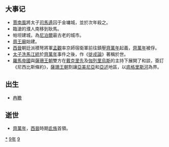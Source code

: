 {{yearTOC|299|西晋'''[[元康_(晋惠帝)|元康]]九年'''}}

== 大事记 ==
*[[賈南風|賈南風]]將太子[[司馬遹|司馬遹]]囚于金墉城，並於次年殺之。
*臨滄的濮人南移到耿馬。
*帕坦建城，為[[尼泊爾|尼泊爾]]最古老的城市。
*[[周王廟|周王廟]]始建。
*[[西晉|西晉]]朝廷派積弩將軍[[孟觀|孟觀]]率京師宿衛軍前往鎮壓[[齊萬年|齊萬年]]起義，[[齊萬年|齊萬年]]被俘。
*[[太子洗馬|太子洗馬]][[江統|江統]]於[[齊萬年|齊萬年]]事件之後，作《[[徙戎論|徙戎論]]》著稱於世。
*[[羅馬帝國|羅馬帝國]]與[[薩珊王朝|薩珊王朝]]雙方在[[戴克里先|戴克里先]]及[[伽列里烏斯|伽列里烏斯]]的主持下展開了和談，簽訂《尼西比斯條約》，[[薩珊王朝|薩珊王朝]]割讓[[亞美尼亞|亞美尼亞]]和[[亞述|亞述]]地區，以[[底格里斯河|底格里斯河]]為界。

== 出生 ==
*[[冉瞻|冉瞻]]

== 逝世 ==
{{Wikisource year mention}}
*[[齊萬年|齊萬年]]，[[西晉|西晉]]時期[[氐族|氐族]]首領。

[[Category:299年|*]]
[[Category:290年代|9年]]
[[Category:3世纪各年|9]]